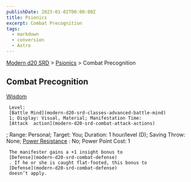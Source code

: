 ```yaml
---
publishDate: 2023-01-02T00:00:00Z
title: Psionics
excerpt: Combat Precognition
tags:
  - markdown
  - conversion
  - Astro
---
```


[Modern d20 SRD](/#modernD20) > [Psionics](modern-d20-srd-psionics-index) > Combat Precognition

## Combat Precognition

[Wisdom](modern-d20-srd-basics-ability-scores)

     Level:
     [Battle Mind](modern-d20-srd-classes-advanced-battle-mind)
     1; Display: Visual, Material; Manifestation Time:
     [Attack  action](modern-d20-srd-combat-attack-actions)
; Range: Personal; Target: You; Duration: 1 hour/level (D); Saving Throw: None;
[Power Resistance](modern-d20-srd-special-abilities-power-resistance)
: No; Power Point Cost: 1

     The manifester gains a +1 insight bonus to
     [Defense](modern-d20-srd-combat-defense)
     . If he or she is caught flat-footed, this bonus to
     [Defense](modern-d20-srd-combat-defense)
     doesn’t apply.
